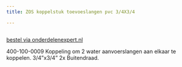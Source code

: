 ```yaml
---
title: ZOS koppelstuk toevoeslangen pvc 3/4X3/4

---
```



<Image src={imageProduct} width={imageProduct.width} alt="" />

[bestel via onderdelenexpert.nl](https://www.onderdelenexpert.nl/zos-koppelstuk-aanvoer-pvc-3-4x3-4-1131000108)

400-100-0009
Koppeling om 2 water aanvoerslangen aan elkaar te koppelen.
3/4”x3/4” 2x Buitendraad.


